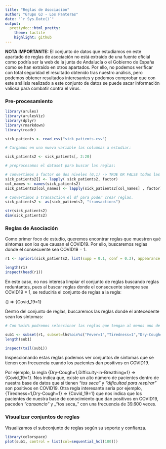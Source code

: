 ```yaml
---
title: "Reglas de Asociación"
author: "Grupo G3 - Los Panteras"
date: "`r Sys.Date()`"
output:
  prettydoc::html_pretty:
    theme: tactile
    highlight: github
---
```


**NOTA IMPORTANTE:** El conjunto de datos que estudiamos en este apartado de reglas de asociación no está extraído de una fuente oficial como podría ser la web de la junta de Andalucía o el Gobierno de España como se han extraído en otros apartados. Por ello, no podemos verificar con total seguridad el resultado obtenido tras nuestro análisis, pero podemos obtener resultados interesantes y podemos comprobar que con este análisis realizado a este conjunto de datos se puede sacar información valiosa para combatir contra el virus.

### Pre-procesamiento

```r

library(arules)
library(arulesViz)
library(dplyr)
library(rmarkdown)
library(readr)

```

```r

sick_patients <- read_csv("sick_patients.csv")

# Cargamos en una nueva variable las columnas a estudiar:

sick_patients2 <- sick_patients[, 2:20]

# preprocesamos el dataset para buscar las reglas:

# convertimos a factor de dos niveles (0,1) -> TRUE OR FALSE todas las columnas.
sick_patients2[] <- lapply( sick_patients2, factor)
col_names <- names(sick_patients2)
sick_patients2[col_names] <- lapply(sick_patients2[col_names] , factor)

# Convertimos a transaction el df para poder crear reglas.
sick_patients2 <- as(sick_patients2, "transactions")

str(sick_patients2)
dim(sick_patients2)


```

### Reglas de Asociación

Como primer foco de estudio, queremos encontrar reglas que muestren qué sintomas son los que causan el COVID19. Por ello, buscaremos reglas donde el consecuente sea COVID19 = 1.

```r

r1 <- apriori(sick_patients2, list(supp = 0.1, conf = 0.3), appearance = list(default = "lhs", rhs = "Covid_19=1"))

length(r1)
inspect(head(r1))

```

En este caso, no nos interesa limpiar el conjunto de reglas buscando reglas reduntantes, pues al buscar reglas donde el consecuente siempre sea COVID19 = 1, se reduciría el conjunto de reglas a la regla:

{}  => {Covid_19=1}

Dentro del conjunto de reglas, buscaremos las reglas donde el antecedente sean los síntomas:

```r

# Con %oin% podremos seleccionar las reglas que tengan al menos uno de los items en lhs.

sub1 <- subset(r1, subset=lhs%oin%c("Fever=1","Tiredness=1","Dry-Cough=1","Difficulty-in-Breathing=1","Sore-Throat=1","Pains=1","Nasal-Congestion=1","Runny-Nose=1", "Diarrhea=1"))
length(sub1)

inspect(tail(sub1))

```

Inspeccionando estas reglas podemos ver conjuntos de síntomas que se tienen con frecuencia cuando los pacientes dan positivos en COVID19.

Por ejemplo, la regla {Dry-Cough=1,Difficulty-in-Breathing=1} => {Covid_19=1}. Nos indica que, existe un alto número de pacientes dentro de nuestra base de datos que si tienen _"tos seca"_ y _"dificultad para respirar"_ son positivos en COVID19.
Otra regla interesante sería por ejemplo, {Tiredness=1,Dry-Cough=1} => {Covid_19=1} que nos indica que los pacientes de nuestra base de conocimiento que dan positivos en COVID19, paceden _"cansancio"_ y _"tos seca_" con una frecuencia de 39.600 veces.

### Visualizar conjuntos de reglas

Visualizamos el subconjunto de reglas según su soporte y confianza.

```r

library(colorspace)  
plot(sub1, control = list(col=sequential_hcl(100)))

```




